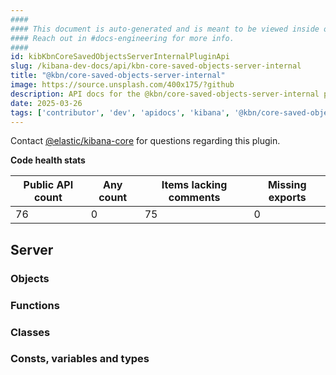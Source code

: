 ```yaml
---
####
#### This document is auto-generated and is meant to be viewed inside our experimental, new docs system.
#### Reach out in #docs-engineering for more info.
####
id: kibKbnCoreSavedObjectsServerInternalPluginApi
slug: /kibana-dev-docs/api/kbn-core-saved-objects-server-internal
title: "@kbn/core-saved-objects-server-internal"
image: https://source.unsplash.com/400x175/?github
description: API docs for the @kbn/core-saved-objects-server-internal plugin
date: 2025-03-26
tags: ['contributor', 'dev', 'apidocs', 'kibana', '@kbn/core-saved-objects-server-internal']
---
```




Contact [@elastic/kibana-core](https://github.com/orgs/elastic/teams/kibana-core) for questions regarding this plugin.

**Code health stats**

| Public API count  | Any count | Items lacking comments | Missing exports |
|-------------------|-----------|------------------------|-----------------|
| 76 | 0 | 75 | 0 |

## Server

### Objects
<DocDefinitionList data={kbnCoreSavedObjectsServerInternalObj.server.objects}/>

### Functions
<DocDefinitionList data={kbnCoreSavedObjectsServerInternalObj.server.functions}/>

### Classes
<DocDefinitionList data={kbnCoreSavedObjectsServerInternalObj.server.classes}/>

### Consts, variables and types
<DocDefinitionList data={kbnCoreSavedObjectsServerInternalObj.server.misc}/>

